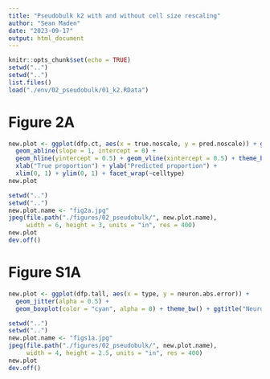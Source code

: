 ```yaml
---
title: "Pseudobulk k2 with and without cell size rescaling"
author: "Sean Maden"
date: "2023-09-17"
output: html_document
---
```


```r
knitr::opts_chunk$set(echo = TRUE)
setwd("..")
setwd("..")
list.files()
load("./env/02_pseudobulk/01_k2.RData")
```

# Figure 2A 

```r
new.plot <- ggplot(dfp.ct, aes(x = true.noscale, y = pred.noscale)) + geom_point() + 
  geom_abline(slope = 1, intercept = 0) + 
  geom_hline(yintercept = 0.5) + geom_vline(xintercept = 0.5) + theme_bw() +
  xlab("True proportion") + ylab("Predicted proportion") +
  xlim(0, 1) + ylim(0, 1) + facet_wrap(~celltype)
new.plot
```

```r
setwd("..")
setwd("..")
new.plot.name <- "fig2a.jpg"
jpeg(file.path("./figures/02_pseudobulk/", new.plot.name), 
     width = 6, height = 3, units = "in", res = 400)
new.plot
dev.off()
```

# Figure S1A

```r
new.plot <- ggplot(dfp.tall, aes(x = type, y = neuron.abs.error)) + 
  geom_jitter(alpha = 0.5) + 
  geom_boxplot(color = "cyan", alpha = 0) + theme_bw() + ggtitle("Neuron")
```

```r
setwd("..")
setwd("..")
new.plot.name <- "figs1a.jpg"
jpeg(file.path("./figures/02_pseudobulk/", new.plot.name), 
     width = 4, height = 2.5, units = "in", res = 400)
new.plot
dev.off()
```


